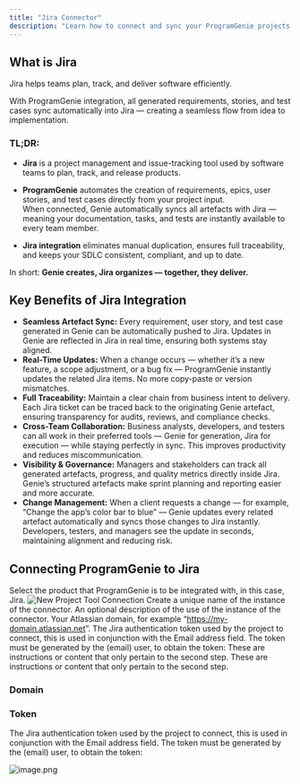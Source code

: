 ```yaml
---
title: "Jira Connector"
description: "Learn how to connect and sync your ProgramGenie projects with Jira for seamless project delivery and real-time visibility."
---
```


## What is Jira
Jira helps teams plan, track, and deliver software efficiently.

With ProgramGenie integration, all generated requirements, stories, and test cases sync automatically into Jira — creating a seamless flow from idea to implementation.

### TL;DR:
- **Jira** is a project management and issue-tracking tool used by software teams to plan, track, and release products.

- **ProgramGenie** automates the creation of requirements, epics, user stories, and test cases directly from your project input. <br />When connected, Genie automatically syncs all artefacts with Jira — meaning your documentation, tasks, and tests are instantly available to every team member.

- **Jira integration** eliminates manual duplication, ensures full traceability, and keeps your SDLC consistent, compliant, and up to date.

In short: **Genie creates, Jira organizes — together, they deliver.**

## Key Benefits of Jira Integration
- **Seamless Artefact Sync:** Every requirement, user story, and test case generated in Genie can be automatically pushed to Jira. Updates in Genie are reflected in Jira in real time, ensuring both systems stay aligned.
- **Real-Time Updates:** When a change occurs — whether it’s a new feature, a scope adjustment, or a bug fix — ProgramGenie instantly updates the related Jira items. No more copy-paste or version mismatches.
- **Full Traceability:** Maintain a clear chain from business intent to delivery. Each Jira ticket can be traced back to the originating Genie artefact, ensuring transparency for audits, reviews, and compliance checks.
- **Cross-Team Collaboration:** Business analysts, developers, and testers can all work in their preferred tools — Genie for generation, Jira for execution — while staying perfectly in sync. This improves productivity and reduces miscommunication.
- **Visibility & Governance:** Managers and stakeholders can track all generated artefacts, progress, and quality metrics directly inside Jira. Genie’s structured artefacts make sprint planning and reporting easier and more accurate.
- **Change Management:**  When a client requests a change — for example, “Change the app’s color bar to blue” — Genie updates every related artefact automatically and syncs those changes to Jira instantly. Developers, testers, and managers see the update in seconds, maintaining alignment and reducing risk.

## Connecting ProgramGenie to Jira

<Steps>
  <Step title="Integration">
    Select the product that ProgramGenie is to be integrated with, in this case, Jira.
    <Frame>
  <img
    src="/images/images-integrations/newprojecttoolconnection.png"
    style={{ width:"100%",height:"auto" }}
    alt="New Project Tool Connection"
    title="Connector Form"
  />
</Frame>
  </Step>
  <Step title="Name">
    Create a unique name of the instance of the connector.
  </Step>
  <Step title="Description">
    An optional description of the use of the instance of the connector.
  </Step>
  <Step title="Domain">
    Your Atlassian domain, for example “<u>https://my-domain.atlassian.net</u>”.
  </Step>
  <Step title="Token">
    The Jira authentication token used by the project to connect, this is used in conjunction with the Email address field. The token must be generated by the (email) user, to obtain the token:
  </Step>
  <Step title="Second Step">
    These are instructions or content that only pertain to the second step.
  </Step>
  <Step title="Second Step">
    These are instructions or content that only pertain to the second step.
  </Step>
</Steps>


### Domain



### Token

The Jira authentication token used by the project to connect, this is used in conjunction with the Email address field. The token must be generated by the (email) user, to obtain the token:

![image.png](/images/image.png)